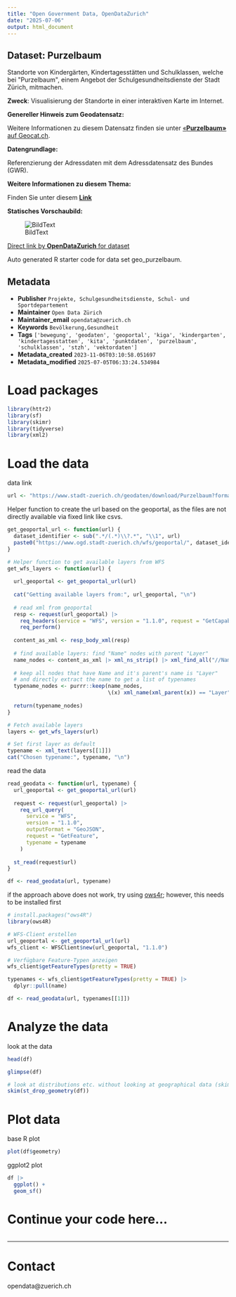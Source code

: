 ```yaml
---
title: "Open Government Data, OpenDataZurich"
date: "2025-07-06"
output: html_document
---
```


## Dataset: Purzelbaum

Standorte von Kindergärten, Kindertagesstätten und Schulklassen, welche bei  &quot;Purzelbaum&quot;, einem Angebot der Schulgesundheitsdienste der Stadt Zürich, mitmachen.

**Zweck**: Visualisierung der Standorte in einer interaktiven Karte im Internet.

**Genereller Hinweis zum Geodatensatz:**


Weitere Informationen zu diesem Datensatz finden sie unter [«**Purzelbaum»** auf Geocat.ch](https://www.geocat.ch/geonetwork/srv/ger/catalog.search#/metadata/eeeab97b-d61d-4e5b-886e-83e6dd88b428).				
			   

**Datengrundlage:**

Referenzierung der Adressdaten mit dem Adressdatensatz des Bundes (GWR).

**Weitere Informationen zu diesem Thema:**

Finden Sie unter diesem [**Link**](https://www.stadt-zuerich.ch/purzelbaum)

**Statisches Vorschaubild:**

![BildText](https://www.gis.stadt-zuerich.ch/zueriplan_docs/geocat/eeeab97b-d61d-4e5b-886e-83e6dd88b428.png)



[Direct link by **OpenDataZurich** for dataset](https://data.stadt-zuerich.ch/dataset/geo_purzelbaum)

Auto generated R starter code for data set geo_purzelbaum.

## Metadata

- **Publisher** `Projekte, Schulgesundheitsdienste, Schul- und Sportdepartement`
- **Maintainer** `Open Data Zürich`
- **Maintainer_email** `opendata@zuerich.ch`
- **Keywords** `Bevölk­erung,Ge­sund­heit`
- **Tags** `['bewegung', 'geodaten', 'geoportal', 'kiga', 'kindergarten', 'kindertagesstatten', 'kita', 'punktdaten', 'purzelbaum', 'schulklassen', 'stzh', 'vektordaten']`
- **Metadata_created** `2023-11-06T03:10:58.051697`
- **Metadata_modified** `2025-07-05T06:33:24.534984`


# Load packages

```r
library(httr2)
library(sf)
library(skimr)
library(tidyverse)
library(xml2)
```

# Load the data

data link
```r
url <- "https://www.stadt-zuerich.ch/geodaten/download/Purzelbaum?format=geojson_link"
```


Helper function to create the url based on the geoportal, as the files are not directly available via fixed link like csvs.
```r
get_geoportal_url <- function(url) {
  dataset_identifier <- sub(".*/(.*)\\?.*", "\\1", url)
  paste0("https://www.ogd.stadt-zuerich.ch/wfs/geoportal/", dataset_identifier)
}
```

```r
# Helper function to get available layers from WFS
get_wfs_layers <- function(url) {
  
  url_geoportal <- get_geoportal_url(url)
  
  cat("Getting available layers from:", url_geoportal, "\n")
  
  # read xml from geoportal
  resp <- request(url_geoportal) |> 
    req_headers(service = "WFS", version = "1.1.0", request = "GetCapabilities") |> 
    req_perform()
  
  content_as_xml <- resp_body_xml(resp)
  
  # find available layers: find "Name" nodes with parent "Layer"
  name_nodes <- content_as_xml |> xml_ns_strip() |> xml_find_all("//Name")
  
  # keep all nodes that have Name and it's parent's name is "Layer"
  # and directly extract the name to get a list of typenames
  typename_nodes <- purrr::keep(name_nodes,
                                \(x) xml_name(xml_parent(x)) == "Layer")
  
  return(typename_nodes)
}

# Fetch available layers
layers <- get_wfs_layers(url)

# Set first layer as default
typename <- xml_text(layers[[1]])
cat("Chosen typename:", typename, "\n")
```

read the data
```r
read_geodata <- function(url, typename) {
  url_geoportal <- get_geoportal_url(url)
  
  request <- request(url_geoportal) |>
    req_url_query(
      service = "WFS",
      version = "1.1.0",
      outputFormat = "GeoJSON",
      request = "GetFeature",
      typename = typename
    )
  
  st_read(request$url)
}

df <- read_geodata(url, typename)
```

if the approach above does not work, try using [ows4r](https://eblondel.github.io/ows4R/); however, this needs to be installed first
```r
# install.packages("ows4R")
library(ows4R)

# WFS-Client erstellen
url_geoportal <- get_geoportal_url(url)
wfs_client <- WFSClient$new(url_geoportal, "1.1.0")

# Verfügbare Feature-Typen anzeigen
wfs_client$getFeatureTypes(pretty = TRUE)

typenames <- wfs_client$getFeatureTypes(pretty = TRUE) |> 
  dplyr::pull(name)

df <- read_geodata(url, typenames[[1]])
```

# Analyze the data

look at the data
```r
head(df)
```

```r
glimpse(df)
```

```r
# look at distributions etc. without looking at geographical data (skim cannot deal with geometries)
skim(st_drop_geometry(df))
```

# Plot data

base R plot
```r
plot(df$geometry)
```

ggplot2 plot
```r
df |>
  ggplot() +
  geom_sf()
```

# Continue your code here...

```r

```

------------------------------------------------------------------------

# Contact

opendata@zuerich.ch
